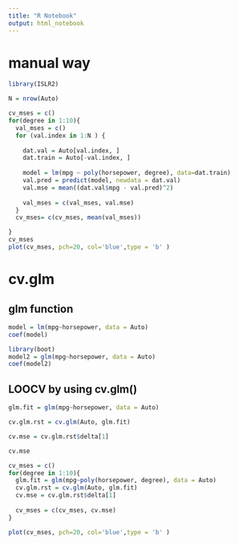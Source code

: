 ```yaml
---
title: "R Notebook"
output: html_notebook
---
```

# manual way
```r
library(ISLR2)

N = nrow(Auto)

cv_mses = c()
for(degree in 1:10){
  val_mses = c()
  for (val.index in 1:N ) {
  
    dat.val = Auto[val.index, ]
    dat.train = Auto[-val.index, ]
    
    model = lm(mpg ~ poly(horsepower, degree), data=dat.train)
    val.pred = predict(model, newdata = dat.val)
    val.mse = mean((dat.val$mpg - val.pred)^2)
    
    val_mses = c(val_mses, val.mse)
  }
  cv_mses= c(cv_mses, mean(val_mses))

}
cv_mses
plot(cv_mses, pch=20, col='blue',type = 'b' )
```

# cv.glm 

## glm function
```r
model = lm(mpg~horsepower, data = Auto)
coef(model)

library(boot)
model2 = glm(mpg~horsepower, data = Auto)
coef(model2)
```
## LOOCV by using cv.glm()
```r
glm.fit = glm(mpg~horsepower, data = Auto)

cv.glm.rst = cv.glm(Auto, glm.fit)

cv.mse = cv.glm.rst$delta[1]

cv.mse
```

```r
cv_mses = c()
for(degree in 1:10){
  glm.fit = glm(mpg~poly(horsepower, degree), data = Auto)
  cv.glm.rst = cv.glm(Auto, glm.fit)
  cv.mse = cv.glm.rst$delta[1]
  
  cv_mses = c(cv_mses, cv.mse)
}  

plot(cv_mses, pch=20, col='blue',type = 'b' )
```



























